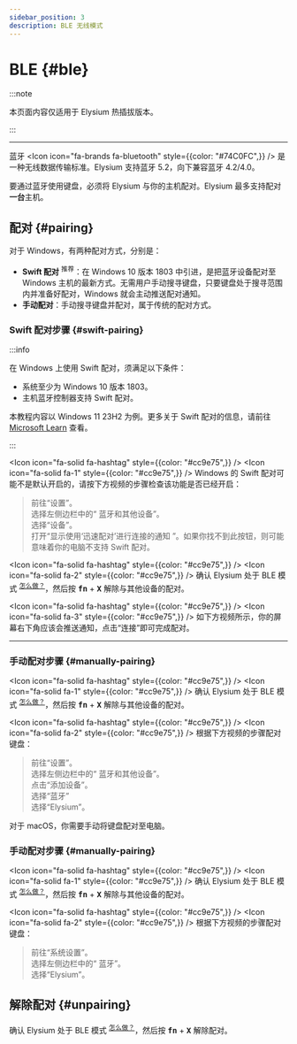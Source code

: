 ```yaml
---
sidebar_position: 3
description: BLE 无线模式
---
```




# BLE {#ble}

:::note

本页面内容仅适用于 Elysium 热插拔版本。

:::

---

蓝牙 <Icon icon="fa-brands fa-bluetooth" style={{color: "#74C0FC",}} /> 是一种无线数据传输标准。Elysium 支持蓝牙 5.2，向下兼容蓝牙 4.2/4.0。

要通过蓝牙使用键盘，必须将 Elysium 与你的主机配对。Elysium 最多支持配对**一台**主机。

## 配对 {#pairing}

<Tabs queryString="os-variant">
  <TabItem value="windows" label="Windows" default>

对于 <Icon icon="fa-brands fa-windows" /> Windows，有两种配对方式，分别是：

* **Swift 配对** <sup><Icon icon="fa-solid fa-thumbs-up" /> 推荐</sup>：在 Windows 10 版本 1803 中引进，是把蓝牙设备配对至 Windows 主机的最新方式。无需用户手动搜寻键盘，只要键盘处于搜寻范围内并准备好配对，Windows 就会主动推送配对通知。
* **手动配对**：手动搜寻键盘并配对，属于传统的配对方式。
### Swift 配对步骤 {#swift-pairing}

:::info

在 Windows 上使用 Swift 配对，须满足以下条件：

* 系统至少为 Windows 10 版本 1803。
* 主机蓝牙控制器支持 Swift 配对。

本教程内容以 Windows 11 23H2 为例。更多关于 Swift 配对的信息，请前往 [Microsoft Learn](https://learn.microsoft.com/zh-cn/windows-hardware/design/device-experiences/bluetooth-swift-pair) 查看。

:::

<Icon icon="fa-solid fa-hashtag" style={{color: "#cc9e75",}} /> <Icon icon="fa-solid fa-1" style={{color: "#cc9e75",}} /> Windows 的 Swift 配对可能不是默认开启的，请按下方视频的步骤检查该功能是否已经开启：

<ReactPlayer playing controls height="100%" url={swift_pair_tuts_1} />

> <text className="quote-text"> <Icon icon="fa-solid fa-caret-right" /> 前往“设置”。  
<Icon icon="fa-solid fa-caret-right" /> 选择左侧边栏中的“<Icon icon="fa-brands fa-bluetooth" /> 蓝牙和其他设备”。  
<Icon icon="fa-solid fa-caret-right" /> 选择“设备”。  
<Icon icon="fa-solid fa-caret-right" /> 打开“显示使用‘迅速配对’进行连接的通知 <Icon icon="fa-solid fa-toggle-on" />”。如果你找不到此按钮，则可能意味着你的电脑不支持 Swift 配对。</text>

<Icon icon="fa-solid fa-hashtag" style={{color: "#cc9e75",}} /> <Icon icon="fa-solid fa-2" style={{color: "#cc9e75",}} /> 确认 Elysium 处于 BLE 模式 <sup>[<Icon icon="fa-solid fa-compass" /> 怎么做？](/docs-elysium/tri-mode/mode-switch/#select-ble-mode)</sup>，然后按 <kbd>**fn**</kbd> + <kbd>**X**</kbd> 解除与其他设备的配对。

<Icon icon="fa-solid fa-hashtag" style={{color: "#cc9e75",}} /> <Icon icon="fa-solid fa-3" style={{color: "#cc9e75",}} /> 如下方视频所示，你的屏幕右下角应该会推送通知，点击“连接”即可完成配对。

<ReactPlayer playing controls height="100%" url={swift_pair_tuts_2} />

---

### 手动配对步骤 {#manually-pairing}

<Icon icon="fa-solid fa-hashtag" style={{color: "#cc9e75",}} /> <Icon icon="fa-solid fa-1" style={{color: "#cc9e75",}} /> 确认 Elysium 处于 BLE 模式 <sup>[<Icon icon="fa-solid fa-compass" /> 怎么做？](/docs-elysium/tri-mode/mode-switch/#select-ble-mode)</sup>，然后按 <kbd>**fn**</kbd> + <kbd>**X**</kbd> 解除与其他设备的配对。

<Icon icon="fa-solid fa-hashtag" style={{color: "#cc9e75",}} /> <Icon icon="fa-solid fa-2" style={{color: "#cc9e75",}} /> 根据下方视频的步骤配对键盘：

<ReactPlayer playing controls height="100%" url={swift_pair_tuts_3} />

> <text className="quote-text"> <Icon icon="fa-solid fa-caret-right" /> 前往“设置”。  
<Icon icon="fa-solid fa-caret-right" /> 选择左侧边栏中的“<Icon icon="fa-brands fa-bluetooth" /> 蓝牙和其他设备”。  
<Icon icon="fa-solid fa-caret-right" /> 点击“添加设备”。  
<Icon icon="fa-solid fa-caret-right" /> 选择“蓝牙”  
<Icon icon="fa-solid fa-caret-right" /> 选择“Elysium”。</text>

  </TabItem>
  <TabItem value="macos" label="macOS">

对于 <Icon icon="fa-brands fa-apple" /> macOS，你需要手动将键盘配对至电脑。

### 手动配对步骤 {#manually-pairing}

<Icon icon="fa-solid fa-hashtag" style={{color: "#cc9e75",}} /> <Icon icon="fa-solid fa-1" style={{color: "#cc9e75",}} /> 确认 Elysium 处于 BLE 模式 <sup>[<Icon icon="fa-solid fa-compass" /> 怎么做？](/docs-elysium/tri-mode/mode-switch/#select-ble-mode)</sup>，然后按 <kbd>**fn**</kbd> + <kbd>**X**</kbd> 解除与其他设备的配对。

<Icon icon="fa-solid fa-hashtag" style={{color: "#cc9e75",}} /> <Icon icon="fa-solid fa-2" style={{color: "#cc9e75",}} /> 根据下方视频的步骤配对键盘：

<ReactPlayer playing controls height="100%" url={swift_pair_tuts_4} />

> <text className="quote-text">前往“系统设置”。  
选择左侧边栏中的“<Icon icon="fa-brands fa-bluetooth" /> 蓝牙”。  
选择“Elysium”。</text>

  </TabItem>
</Tabs>

## 解除配对 {#unpairing}

确认 Elysium 处于 BLE 模式 <sup>[<Icon icon="fa-solid fa-compass" /> 怎么做？](/docs-elysium/tri-mode/mode-switch/#select-ble-mode)</sup>，然后按 <kbd>**fn**</kbd> + <kbd>**X**</kbd> 解除配对。